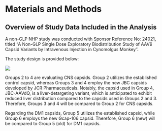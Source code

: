 # Materials and Methods {#sec-method .unnumbered}

## Overview of Study Data Included in the Analysis

A non-GLP NHP study was conducted with Sponsor Reference No: 24021, titled "A Non-GLP Single Dose Exploratory Biodistribution Study of AAV9 Capsid Variants by Intravenous Injection in Cynomolgus Monkey".

The study design is provided below:

![](images/study_design3_noval_capsid.PNG)

Groups 2 to 4 are evaluating CNS capsids. Group 2 utilizes the established control capsid, whereas Groups 3 and 4 employ the new JBC capsids developed by JCR Pharmaceuticals. Notably, the capsid used in Group 4, JBC-AAVdQ, is a liver-detargeting variant, which is anticipated to exhibit reduced liver distribution compared to the capsids used in Groups 2 and 3. Therefore, Groups 3 and 4 will be compared to Group 2 for CNS capsids.

Regarding the DM1 capsids, Group 5 utilizes the established capsid, while Group 6 employs the new Gcap-106 capsid. Therefore, Group 6 (new) will be compared to Group 5 (old) for DM1 capsids. <!-- 
## Dataset Preparation

```r
#| label: Overview of the data using heatmap at Day 92
#| warning: false
#| message: false
#| eval: false 
#| echo: false
#| include: true
 
# EXTRACT DATA FROM PDF 
# https://www.charlesbordet.com/en/extract-pdf/#3-find-the-rows-of-the-speakers
# read_single_page <- function(pdf, page){
#   tmp <- tempfile()
#   on.exit(unlink(tmp))
#   tempfile <- pdftools::pdf_subset(pdf, tmp, pages = page)
#   pdftools::pdf_text(tmp)
# }
# 
# read_single_page('https://cran.r-project.org/doc/manuals/r-release/R-exts.pdf', page = 100)

```

### Source Data

During the course of a toxicity and biodistribution study, preliminary datasets will be initially transferred to the designated analysis lead, who will perform the analysis based on the template provided by 'ToxBioDist (TBD) Analyzer'. Subsequently, SEND datasets will be integrated and the analysis will be updated. SEND, an acronym for Standard for Exchange of Nonclinical Data, providing a standardized framework for presenting nonclinical data.

The source data encompasses dosing information, viral shedding, vector genome copies (VGC), mRNA, protein, electrocardiogram (ECG) values, histopathologic findings, demographics, clinical laboratory values, and other covariate information collected in the Study.

There could be two kind of source data:

-   From preliminary excel-based dataset for early glimpse;
-   From final SEND-based datasets

```r
#| label: fig-diagram-data-source-analysis-set-workflow
#| echo: false
#| out.width: 80%
#| fig-cap: |
#|   Although the input sources dataset can vary, the analysis set of datasets remains relatively stable #|   for conducting subsequent analyses.
#| fig-alt: |
#|   A diagram displaying the derivation of analysis set on which analysis will be conducted.  
 

#![Elephant](diagrams/diagram_data_source.JPG){width=80%}

knitr::include_graphics("diagrams/diagram_data_source.JPG", dpi = 270)  

```

Considering that SEND-based datasets usually come late, the key internal decisions will be made based on the preliminary excel-based dataset. Therefore, our focus of this workflow is for option 1).

However, there is a possibility that agencies make requst the analysis, or we may need to defense our position (i.e dose selection). In such a case, the analysis needs to be refreshed based on SEND-dataset.

The specification of the analysis data will be based on yspec format, see xxx.yml. The source files will be based on excel data sheet, see the example data in the folder of ./data/source/.

### Data Specification

Data specifications are a set of guidelines that outline how to convey data and ensure it is consistent and comprehensive. The following requirements should be considered:

-   accommodate the ALXN2340 and ALXN2350, if possible, also include PKP2
-   merge shredding, VGC, mRNA, protein data into one unified data structure
-   add ADA data, both ADA per subject, and time-dependent ADA;
-   add baseline weight and time-varied weight (mainly need SEND data)
-   add key Lab info (from SEND data), what Labs to include may depend on the programs, could be baseline or time-varied.
-   we also need to standardize the NAMING CONVENTION for all the MATRIX name, refer to the SEND data
-   for AVAL (Analysis value), we may need to calculate BL, CHG, PCHG, etc.
-   what are the analysis unit for each AVAL?
-   must be arranged by study, dose group, subject, time, event/observations (prefer in the order of shedding, vgc, mRNA, protein, efficacy and toxicity)
-   if missing variables (for example, weight, histopath), leave them "NA" as a placeholder. Let the script to handle for these missing variables.
-   accommodate SEND format as much as possible (such as variable name, etc), using ALXN2350 SEND
-   add toxicity data (such as histopath data)
-   make the main data structure/variables as numerical as possible, (leave the meta info to YML using yspec package)
-   using yspec package, as highly suggested, as this is the format that the popPK/PD analysis that Metrum/AZ are using.

### Data Programming and Quality Control

Assembly of the biodistribution datasets and others will be performed using R version 4.1.0 or later or Statistical Analysis System (SAS®) Version 9.3 or later. Software version numbers will be documented in the report.

Procedures include dataset creation, dataset quality control (QC) review, and preparation of submission-ready datasets (if required). If datasets are modified over the course of the analysis, the file name of each version of the dataset will be unique.

In preparing the analysis set of data, the following requirements should be considered:

-   prepare scripts to process the raw data in excel and merge all (shredding, VGC, mRNA, protein, histopath, ADA, meta info, weight, lab info) into one?
-   generate the data based on SEND format (Using ALXN2350 data)
-   how to identify missing/abnormal/grouping error in the preliminary data just created?
-   how to identify the outliers, using visualization and followed by a quantitative way?
-   by what criteria we can call such a dataset is QC'd, and ready for subsequent analysis. (align with data specification, consistency with study design and naming convention)
-   during the QC steps, we may need to generate a lot of plots and identify the outliers, could we make it dynamic using shiny?

### Evaluable Subjects

The analysis population for this analysis will include all subjects who received at least one dose of study drug, VCA control, with or without immunosuppressantand, have at least one valid measurements from Day -1 and on-treatment measurement. All filters will be listed when a particular analysis is applied upon a sub-population.

### Handling of Missing and/or Incomplete Data

Data analyses will be performed only on observed data. Any concentration or measurements that cannot be uniquely and unequivocally attributed to a particular time point will be treated as incomplete data. Incomplete data will be excluded from analysis data sets.

Measurement below the lower assay limit of quantitation (BLQ) will be set to LOOQ/2, and missing data or not recorded samples will be treated as "NA".

Any outliers will be identified, and their handling will be agreed upon by Core Development Team and discussed and documented in the report.

### Software

All visualization and statistical analyses will be performed using R and/or SAS. Software version numbers will be documented in the report.

## Data Visualization and Statistical Analysis

The analysis will generally be conducted in the following steps:

• Trend analysis (visualization) -- Overview visualization -- Integrative visualization -- Assessment of covariates

• Quantification of the relationship between dose, PK, PD, and responses, and identification of sources of variation -- Statistical modeling -- Empirical modeling

-   Use boxplot to illustrate the covariate effects i.e. x-axis show the covariate, y-axis show the analysis values. The analysis value can be scaled or not.

-   A quantitative method is to use generalized linear model to classify the covariates, i.e. y=function(x) with a list of potential covariates -->
